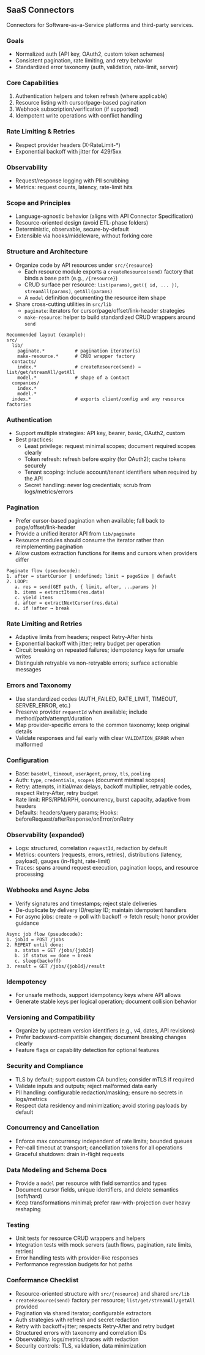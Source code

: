## SaaS Connectors

Connectors for Software-as-a-Service platforms and third-party services.

### Goals

- Normalized auth (API key, OAuth2, custom token schemes)
- Consistent pagination, rate limiting, and retry behavior
- Standardized error taxonomy (auth, validation, rate-limit, server)

### Core Capabilities

1. Authentication helpers and token refresh (where applicable)
2. Resource listing with cursor/page-based pagination
3. Webhook subscription/verification (if supported)
4. Idempotent write operations with conflict handling

### Rate Limiting & Retries

- Respect provider headers (X-RateLimit-*)
- Exponential backoff with jitter for 429/5xx

### Observability

- Request/response logging with PII scrubbing
- Metrics: request counts, latency, rate-limit hits

### Scope and Principles

- Language-agnostic behavior (aligns with API Connector Specification)
- Resource-oriented design (avoid ETL-phase folders)
- Deterministic, observable, secure-by-default
- Extensible via hooks/middleware, without forking core

### Structure and Architecture

- Organize code by API resources under `src/{resource}`
  - Each resource module exports a `createResource(send)` factory that binds a base path (e.g., `/{resource}`)
  - CRUD surface per resource: `list(params)`, `get({ id, ... })`, `streamAll(params)`, `getAll(params)`
  - A `model` definition documenting the resource item shape
- Share cross-cutting utilities in `src/lib`
  - `paginate`: iterators for cursor/page/offset/link-header strategies
  - `make-resource`: helper to build standardized CRUD wrappers around `send`

```text
Recommended layout (example):
src/
  lib/
    paginate.*           # pagination iterator(s)
    make-resource.*      # CRUD wrapper factory
  contacts/
    index.*              # createResource(send) → list/get/streamAll/getAll
    model.*              # shape of a Contact
  companies/
    index.*
    model.*
  index.*                # exports client/config and any resource factories
```

### Authentication

- Support multiple strategies: API key, bearer, basic, OAuth2, custom
- Best practices:
  - Least privilege: request minimal scopes; document required scopes clearly
  - Token refresh: refresh before expiry (for OAuth2); cache tokens securely
  - Tenant scoping: include account/tenant identifiers when required by the API
  - Secret handling: never log credentials; scrub from logs/metrics/errors

### Pagination

- Prefer cursor-based pagination when available; fall back to page/offset/link-header
- Provide a unified iterator API from `lib/paginate`
- Resource modules should consume the iterator rather than reimplementing pagination
- Allow custom extraction functions for items and cursors when providers differ

```text
Paginate flow (pseudocode):
1. after = startCursor | undefined; limit = pageSize | default
2. LOOP:
   a. res = send(GET path, { limit, after, ...params })
   b. items = extractItems(res.data)
   c. yield items
   d. after = extractNextCursor(res.data)
   e. if !after → break
```

### Rate Limiting and Retries

- Adaptive limits from headers; respect Retry-After hints
- Exponential backoff with jitter; retry budget per operation
- Circuit breaking on repeated failures; idempotency keys for unsafe writes
- Distinguish retryable vs non-retryable errors; surface actionable messages

### Errors and Taxonomy

- Use standardized codes (AUTH_FAILED, RATE_LIMIT, TIMEOUT, SERVER_ERROR, etc.)
- Preserve provider `requestId` when available; include method/path/attempt/duration
- Map provider-specific errors to the common taxonomy; keep original details
- Validate responses and fail early with clear `VALIDATION_ERROR` when malformed

### Configuration

- Base: `baseUrl`, `timeout`, `userAgent`, `proxy`, `tls`, `pooling`
- Auth: `type`, `credentials`, `scopes` (document minimal scopes)
- Retry: attempts, initial/max delays, backoff multiplier, retryable codes, respect Retry-After, retry budget
- Rate limit: RPS/RPM/RPH, concurrency, burst capacity, adaptive from headers
- Defaults: headers/query params; Hooks: beforeRequest/afterResponse/onError/onRetry

### Observability (expanded)

- Logs: structured, correlation `requestId`, redaction by default
- Metrics: counters (requests, errors, retries), distributions (latency, payload), gauges (in-flight, rate-limit)
- Traces: spans around request execution, pagination loops, and resource processing

### Webhooks and Async Jobs

- Verify signatures and timestamps; reject stale deliveries
- De-duplicate by delivery ID/replay ID; maintain idempotent handlers
- For async jobs: create → poll with backoff → fetch result; honor provider guidance

```text
Async job flow (pseudocode):
1. jobId = POST /jobs
2. REPEAT until done:
   a. status = GET /jobs/{jobId}
   b. if status == done → break
   c. sleep(backoff)
3. result = GET /jobs/{jobId}/result
```

### Idempotency

- For unsafe methods, support idempotency keys where API allows
- Generate stable keys per logical operation; document collision behavior

### Versioning and Compatibility

- Organize by upstream version identifiers (e.g., v4, dates, API revisions)
- Prefer backward-compatible changes; document breaking changes clearly
- Feature flags or capability detection for optional features

### Security and Compliance

- TLS by default; support custom CA bundles; consider mTLS if required
- Validate inputs and outputs; reject malformed data early
- PII handling: configurable redaction/masking; ensure no secrets in logs/metrics
- Respect data residency and minimization; avoid storing payloads by default

### Concurrency and Cancellation

- Enforce max concurrency independent of rate limits; bounded queues
- Per-call timeout at transport; cancellation tokens for all operations
- Graceful shutdown: drain in-flight requests

### Data Modeling and Schema Docs

- Provide a `model` per resource with field semantics and types
- Document cursor fields, unique identifiers, and delete semantics (soft/hard)
- Keep transformations minimal; prefer raw-with-projection over heavy reshaping

### Testing

- Unit tests for resource CRUD wrappers and helpers
- Integration tests with mock servers (auth flows, pagination, rate limits, retries)
- Error handling tests with provider-like responses
- Performance regression budgets for hot paths

### Conformance Checklist

- Resource-oriented structure with `src/{resource}` and shared `src/lib`
- `createResource(send)` factory per resource; `list/get/streamAll/getAll` provided
- Pagination via shared iterator; configurable extractors
- Auth strategies with refresh and secret redaction
- Retry with backoff+jitter; respects Retry-After and retry budget
- Structured errors with taxonomy and correlation IDs
- Observability: logs/metrics/traces with redaction
- Security controls: TLS, validation, data minimization


